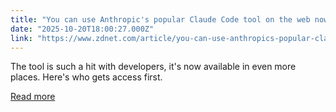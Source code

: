```yaml
---
title: "You can use Anthropic's popular Claude Code tool on the web now - how to get access"
date: "2025-10-20T18:00:27.000Z"
link: "https://www.zdnet.com/article/you-can-use-anthropics-popular-claude-code-tool-on-the-web-now-how-to-get-access/"
---
```


The tool is such a hit with developers, it's now available in even more places. Here's who gets access first.

[Read more](https://www.zdnet.com/article/you-can-use-anthropics-popular-claude-code-tool-on-the-web-now-how-to-get-access/)
